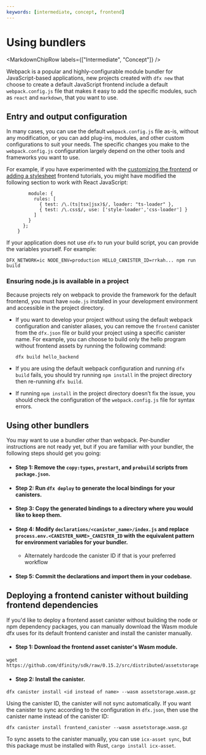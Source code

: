```yaml
---
keywords: [intermediate, concept, frontend]
---
```



# Using bundlers

<MarkdownChipRow labels={["Intermediate", "Concept"]} />

Webpack is a popular and highly-configurable module bundler for JavaScript-based applications, new projects created with `dfx new` that choose to create a default JavaScript frontend include a default `webpack.config.js` file that makes it easy to add the specific modules, such as `react` and `markdown`, that you want to use.

## Entry and output configuration

In many cases, you can use the default `webpack.config.js` file as-is, without any modification, or you can add
plug-ins, modules, and other custom configurations to suit your needs. The specific changes you make to
the `webpack.config.js` configuration largely depend on the other tools and frameworks you want to use.

For example, if you have experimented with the [customizing the frontend](custom-frontend)
or [adding a stylesheet](add-stylesheet) frontend tutorials, you might have modified the following section to work with React
JavaScript:

```
        module: {
          rules: [
            { test: /\.(ts|tsx|jsx)$/, loader: "ts-loader" },
            { test: /\.css$/, use: ['style-loader','css-loader'] }
          ]
        }
      };
    }
```

If your application does not use `dfx` to run your build script, you can provide the variables yourself. For example:

    DFX_NETWORK=ic NODE_ENV=production HELLO_CANISTER_ID=rrkah... npm run build

### Ensuring node.js is available in a project

Because projects rely on webpack to provide the framework for the default frontend, you must have `node.js` installed in
your development environment and accessible in the project directory.

- If you want to develop your project without using the default webpack configuration and canister aliases, you can
  remove the `frontend` canister from the `dfx.json` file or build your project using a specific canister name. For
  example, you can choose to build only the hello program without frontend assets by running the following command:

      dfx build hello_backend

- If you are using the default webpack configuration and running `dfx build` fails, you should try running `npm install`
  in the project directory then re-running `dfx build`.

- If running `npm install` in the project directory doesn’t fix the issue, you should check the configuration of
  the `webpack.config.js` file for syntax errors.

## Using other bundlers

You may want to use a bundler other than webpack. Per-bundler instructions are not ready yet, but if you are familiar
with your bundler, the following steps should get you going:

- #### Step 1: Remove the `copy:types`, `prestart`, and `prebuild` scripts from `package.json`.

- #### Step 2: Run `dfx deploy` to generate the local bindings for your canisters.

- #### Step 3: Copy the generated bindings to a directory where you would like to keep them.

- #### Step 4: Modify `declarations/<canister_name>/index.js` and replace `process.env.<CANISTER_NAME>_CANISTER_ID` with the equivalent pattern for environment variables for your bundler.

    - Alternately hardcode the canister ID if that is your preferred workflow

- #### Step 5: Commit the declarations and import them in your codebase.

## Deploying a frontend canister without building frontend dependencies 

If you'd like to deploy a frontend asset canister without building the node or npm dependency packages, you can manually download the Wasm module dfx uses for its default frontend canister and install the canister manually.

- #### Step 1: Download the frontend asset canister's Wasm module.

```
wget https://github.com/dfinity/sdk/raw/0.15.2/src/distributed/assetstorage.wasm.gzand
```

- #### Step 2: Install the canister.

```
dfx canister install <id instead of name> --wasm assetstorage.wasm.gz
```

Using the canister ID, the canister will not sync automatically. If you want the canister to sync according to the configuration in `dfx.json`, then use the canister name instead of the canister ID:

```
dfx canister install frontend_canister --wasm assetstorage.wasm.gz
```

To sync assets to the canister manually, you can use `icx-asset sync`, but this package must be installed with Rust, `cargo install icx-asset`.
